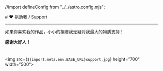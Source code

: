 //import defineConfig from "../../astro.config.mjs";


<BaseLayout title="支持">
  <BaseCard title="Support">
# ♥ 捐助我 / Support

---

如果你喜欢我的作品，小小的捐赠我无疑对我最大的物质支持！

**感谢大好人！**

#

# 

<img src={`${import.meta.env.BASE_URL}support.jpg`} height="700" width="500"></img>


  </BaseCard>
</BaseLayout>

